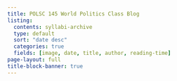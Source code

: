 ---
title: POLSC 145 World Politics Class Blog
listing: 
  contents: syllabi-archive
  type: default
  sort: "date desc"
  categories: true
  fields: [image, date, title, author, reading-time]
page-layout: full
title-block-banner: true
---

